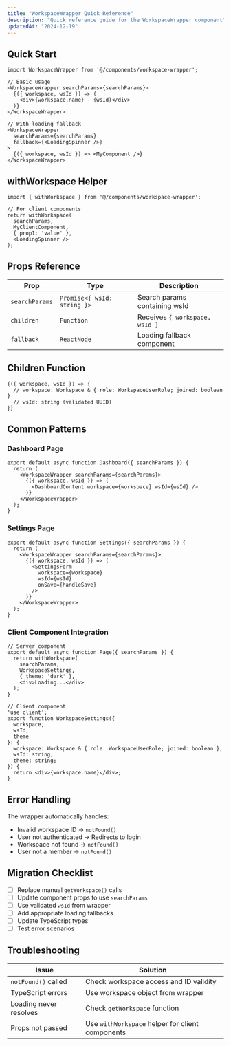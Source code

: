 ```yaml
---
title: "WorkspaceWrapper Quick Reference"
description: "Quick reference guide for the WorkspaceWrapper component"
updatedAt: "2024-12-19"
---
```


## Quick Start

```tsx
import WorkspaceWrapper from '@/components/workspace-wrapper';

// Basic usage
<WorkspaceWrapper searchParams={searchParams}>
  {({ workspace, wsId }) => (
    <div>{workspace.name} - {wsId}</div>
  )}
</WorkspaceWrapper>

// With loading fallback
<WorkspaceWrapper 
  searchParams={searchParams}
  fallback={<LoadingSpinner />}
>
  {({ workspace, wsId }) => <MyComponent />}
</WorkspaceWrapper>
```

## withWorkspace Helper

```tsx
import { withWorkspace } from '@/components/workspace-wrapper';

// For client components
return withWorkspace(
  searchParams,
  MyClientComponent,
  { prop1: 'value' },
  <LoadingSpinner />
);
```

## Props Reference

| Prop | Type | Description |
|------|------|-------------|
| `searchParams` | `Promise<{ wsId: string }>` | Search params containing wsId |
| `children` | `Function` | Receives `{ workspace, wsId }` |
| `fallback` | `ReactNode` | Loading fallback component |

## Children Function

```tsx
{({ workspace, wsId }) => {
  // workspace: Workspace & { role: WorkspaceUserRole; joined: boolean }
  // wsId: string (validated UUID)
}}
```

## Common Patterns

### Dashboard Page
```tsx
export default async function Dashboard({ searchParams }) {
  return (
    <WorkspaceWrapper searchParams={searchParams}>
      {({ workspace, wsId }) => (
        <DashboardContent workspace={workspace} wsId={wsId} />
      )}
    </WorkspaceWrapper>
  );
}
```

### Settings Page
```tsx
export default async function Settings({ searchParams }) {
  return (
    <WorkspaceWrapper searchParams={searchParams}>
      {({ workspace, wsId }) => (
        <SettingsForm 
          workspace={workspace} 
          wsId={wsId}
          onSave={handleSave}
        />
      )}
    </WorkspaceWrapper>
  );
}
```

### Client Component Integration
```tsx
// Server component
export default async function Page({ searchParams }) {
  return withWorkspace(
    searchParams,
    WorkspaceSettings,
    { theme: 'dark' },
    <div>Loading...</div>
  );
}

// Client component
'use client';
export function WorkspaceSettings({ 
  workspace, 
  wsId, 
  theme 
}: { 
  workspace: Workspace & { role: WorkspaceUserRole; joined: boolean };
  wsId: string;
  theme: string;
}) {
  return <div>{workspace.name}</div>;
}
```

## Error Handling

The wrapper automatically handles:
- Invalid workspace ID → `notFound()`
- User not authenticated → Redirects to login
- Workspace not found → `notFound()`
- User not a member → `notFound()`

## Migration Checklist

- [ ] Replace manual `getWorkspace()` calls
- [ ] Update component props to use `searchParams`
- [ ] Use validated `wsId` from wrapper
- [ ] Add appropriate loading fallbacks
- [ ] Update TypeScript types
- [ ] Test error scenarios

## Troubleshooting

| Issue | Solution |
|-------|----------|
| `notFound()` called | Check workspace access and ID validity |
| TypeScript errors | Use workspace object from wrapper |
| Loading never resolves | Check `getWorkspace` function |
| Props not passed | Use `withWorkspace` helper for client components |
